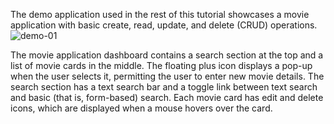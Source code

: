 The demo application used in the rest of this tutorial showcases a movie application with basic create, read, update, and delete (CRUD) operations.
![demo-01](./images/demo-01.png)

The movie application dashboard contains a search section at the top and a list of movie cards in the middle. The floating plus icon displays a pop-up when the user selects it, permitting the user to enter new movie details. The search section has a text search bar and a toggle link between text search and basic (that is, form-based) search. Each movie card has edit and delete icons, which are displayed when a mouse hovers over the card.
